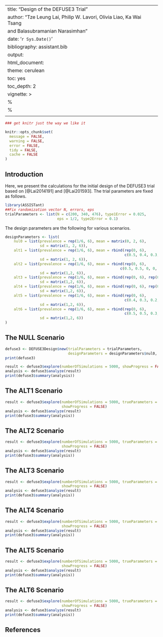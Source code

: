 #

---
title: "Design of the DEFUSE3 Trial"
author: "Tze Leung Lai, Philip W. Lavori, Olivia Liao, Ka Wai Tsang
and Balasubramanian Narasimhan"
date: '`r Sys.Date()`'
bibliography: assistant.bib
output:
  html_document:
  theme: cerulean
  toc: yes
  toc_depth: 2
vignette: >
  %\VignetteIndexEntry{Design of the DEFUSE3 Trial}
  %\VignetteEngine{knitr::rmarkdown}
  \usepackage[utf8]{inputenc}
---

```r
### get knitr just the way we like it

knitr::opts_chunk$set(
  message = FALSE,
  warning = FALSE,
  error = FALSE,
  tidy = FALSE,
  cache = FALSE
)
```

## Introduction

Here, we present the calculations for the initial design of the
DEFUSE3 trial based on [@Lai2014191] and [@Lai201593]. The trial
parameters are fixed as follows.


```r
library(ASSISTant)
##Fix randomization vector N, errors, eps
trialParameters <- list(N = c(200, 340, 476), type1Error = 0.025,
                        eps = 1/2, type2Error = 0.1)
```

The design parameters are the following for various scenarios.

```r
designParameters <- list(
    nul0 = list(prevalence = rep(1/6, 6), mean = matrix(0, 2, 6),
                sd = matrix(1, 2, 6)),
    alt1 = list(prevalence = rep(1/6, 6), mean = rbind(rep(0, 6),
                                                       c(0.5, 0.4, 0.3, 0, 0, 0)),
                sd = matrix(1, 2, 6)),
    alt2 = list(prevalence = rep(1/6, 6), mean = rbind(rep(0, 6),
                                                     c(0.5, 0.5, 0, 0, 0, 0)),
                sd = matrix(1,2, 6)),
    alt3 = list(prevalence = rep(1/6, 6), mean = rbind(rep(0, 6), rep(0.36, 6)),
                sd = matrix(1,2, 6)),
    alt4 = list(prevalence = rep(1/6, 6), mean = rbind(rep(0, 6), rep(0.30, 6)),
                sd = matrix(1,2, 6)),
    alt5 = list(prevalence = rep(1/6, 6), mean = rbind(rep(0, 6),
                                                       c(0.4, 0.3, 0.2, 0, 0, 0)),
                sd = matrix(1,2, 6)),
    alt6 = list(prevalence = rep(1/6, 6), mean = rbind(rep(0, 6),
                                                       c(0.5, 0.5, 0.3, 0.3, 0.1, 0.1)),
                sd = matrix(1,2, 6))
)
```

## The NULL Scenario

```r
defuse3 <- DEFUSE3Design$new(trialParameters = trialParameters,
                             designParameters = designParameters$nul0, showProgress = FALSE)
print(defuse3)
```

```r
result <- defuse3$explore(numberOfSimulations = 5000, showProgress = FALSE)
analysis <- defuse3$analyze(result)
print(defuse3$summary(analysis))
```

## The ALT1 Scenario

```r
result <- defuse3$explore(numberOfSimulations = 5000, trueParameters = designParameters$alt1,
                          showProgress = FALSE)
analysis <- defuse3$analyze(result)
print(defuse3$summary(analysis))
```

## The ALT2 Scenario

```r
result <- defuse3$explore(numberOfSimulations = 5000, trueParameters = designParameters$alt2,
                          showProgress = FALSE)
analysis <- defuse3$analyze(result)
print(defuse3$summary(analysis))
```

## The ALT3 Scenario

```r
result <- defuse3$explore(numberOfSimulations = 5000, trueParameters = designParameters$alt3,
                          showProgress = FALSE)
analysis <- defuse3$analyze(result)
print(defuse3$summary(analysis))
```

## The ALT4 Scenario

```r
result <- defuse3$explore(numberOfSimulations = 5000, trueParameters = designParameters$alt4,
                          showProgress = FALSE)
analysis <- defuse3$analyze(result)
print(defuse3$summary(analysis))
```

## The ALT5 Scenario

```r
result <- defuse3$explore(numberOfSimulations = 5000, trueParameters = designParameters$alt5,
                          showProgress = FALSE)
analysis <- defuse3$analyze(result)
print(defuse3$summary(analysis))
```

## The ALT6 Scenario

```r
result <- defuse3$explore(numberOfSimulations = 5000, trueParameters = designParameters$alt6,
                          showProgress = FALSE)
analysis <- defuse3$analyze(result)
print(defuse3$summary(analysis))
```

## References
